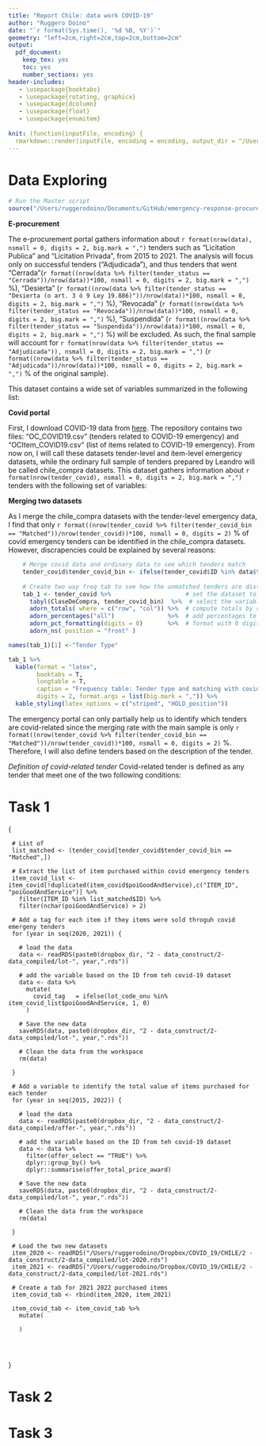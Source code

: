 ```yaml
---
title: "Report Chile: data work COVID-19"
author: "Ruggero Doino"
date: "`r format(Sys.time(), '%d %B, %Y')`"
geometry: "left=2cm,right=2cm,top=2cm,bottom=2cm"
output: 
  pdf_document: 
    keep_tex: yes
    toc: yes
    number_sections: yes
header-includes:
   - \usepackage{booktabs}
   - \usepackage{rotating, graphicx}
   - \usepackage{dcolumn}
   - \usepackage{float}
   - \usepackage{enumitem}
   
knit: (function(inputFile, encoding) {
  rmarkdown::render(inputFile, encoding = encoding, output_dir = "/Users/ruggerodoino/Documents/GitHub/emergency-response-procurement/05-Chile/02-R") }) 
---
```


# Data Exploring

```r

# Run the Master script
source("/Users/ruggerodoino/Documents/GitHub/emergency-response-procurement/05-Chile/02-R/Master.R")

```

**E-procurement**

The e-procurement portal gathers information about `r format(nrow(data), nsmall = 0, digits = 2, big.mark = ",")` tenders such as "Licitation Publica" and "Licitation Privada", from 2015 to 2021. The analysis will focus only on successful tenders ("Adjudicada"), and thus tenders that went "Cerrada"(`r format((nrow(data %>% filter(tender_status == "Cerrada"))/nrow(data))*100, nsmall = 0, digits = 2, big.mark = ",")` \%), "Desierta" (`r format((nrow(data %>% filter(tender_status == "Desierta (o art. 3 ó 9 Ley 19.886)"))/nrow(data))*100, nsmall = 0, digits = 2, big.mark = ",")` \%), "Revocada" (`r format((nrow(data %>% filter(tender_status == "Revocada"))/nrow(data))*100, nsmall = 0, digits = 2, big.mark = ",")` \%), "Suspendida" (`r format((nrow(data %>% filter(tender_status == "Suspendida"))/nrow(data))*100, nsmall = 0, digits = 2, big.mark = ",")` \%) will be excluded. As such, the final sample will account for `r format(nrow(data %>% filter(tender_status == "Adjudicada")), nsmall = 0, digits = 2, big.mark = ",")` (`r format((nrow(data %>% filter(tender_status == "Adjudicada"))/nrow(data))*100, nsmall = 0, digits = 2, big.mark = ",")` \% of the original sample). 

This dataset contains a wide set of variables summarized in the following list: 

\begin{itemize}
  \item Tender-level: description, title, date of publication/query/award/payment, type, buyer characteristics.
  \item Item-level: quantity, price, description, title, UNSPSC codes.
  \item Participant-level: bid details such as price and volumes, firms' name.
\end{itemize}

**Covid portal**

First, I download COVID-19 data from [here](https://app.powerbi.com/view?r=eyJrIjoiNmU2NzBkNzUtYmM1Mi00NGVmLTljYWQtNTIxNTlhMTQ4ZjQ5IiwidCI6ImIwMGQ1ZjQ5LTk4YWMtNGJjNS1hMmM5LWNhZmRmNzEyMTZmMCIsImMiOjR9). The repository contains two files: "OC_COVID19.csv" (tenders related to COVID-19 emergency) and "OCItem_COVID19.csv" (list of items related to COVID-19 emergency). From now on, I will call these datasets tender-level and item-level emergency datasets, while the ordinary full sample of tenders prepared by Leandro will be called chile_compra datasets. This dataset gathers information about `r format(nrow(tender_covid), nsmall = 0, digits = 2, big.mark = ",")` tenders with the following set of variables:

\begin{itemize}
  \item Tender-level: description, title, no date of publication/query/award/payment, type, buyer characteristics.
  \item Item-level: quantity, price, only date of delivery, UNSPSC code, description. 
  \item Participant-level: no bid information.
\end{itemize}

**Merging two datasets** 

As I merge the chile_compra datasets with the tender-level emergency data, I find that only `r format((nrow(tender_covid %>% filter(tender_covid_bin == "Matched"))/nrow(tender_covid))*100, nsmall = 0, digits = 2)` \% of covid emergency tenders can be identified in the chile_compra datasets. However, discrapencies could be explained by several reasons: 

\begin{itemize}
  \item Emergency portal covers also tenders from 2022, while our sample ranges from 2015 to 2021. Indeed, `r format(nrow(tender_covid %>% filter(year_2022 == 1)), nsmall = 0, digits = 2)` (`r format((nrow(tender_covid %>% filter(year_2022 == 1))/nrow(tender_covid))*100, nsmall = 2, digits = 2)` \%) are from 2022. 
  \item Emergency portal gathers information not only about "Licitation Privada" and "Licitation Publica", which are the only type of tenders present in the ordinary e-procurement portal. Indeed, the emergency portal includes `r format(nrow(tender_covid %>% filter(ClaseDeCompra == "LICITACION PUBLICA" | ClaseDeCompra == "LICITACION PRIVADA")), nsmall = 1, digits = 2)` (`r format((nrow(tender_covid %>% filter(ClaseDeCompra == "LICITACION PUBLICA" | ClaseDeCompra == "LICITACION PRIVADA"))/nrow(tender_covid))*100, nsmall = 1, digits = 2)` \%).
  \item Since we focus only on successful tenders from the ordinary e-procurement portal, `r format(nrow(tender_covid %>% filter(ClaseDeCompra != "Enviada al Proveedor" | ClaseDeCompra != "Aceptada")), nsmall = 1, digits = 2)` (`r format((nrow(tender_covid %>% filter(ClaseDeCompra == "LICITACION PUBLICA" | ClaseDeCompra == "LICITACION PRIVADA"))/nrow(tender_covid))*100, nsmall = 0, digits = 2)` \%) unsuccessful emergency tenders will not be necessary. The table below better explores this point. 
  \item `r format(nrow(tender_covid %>% filter(is.na(ID))), nsmall = 1, digits = 2)` (`r format((nrow(tender_covid %>% filter(is.na(ID)))/nrow(tender_covid))*100, nsmall = 1, digits = 2)` \%) emergency tenders do not show any tender ID. 
\end{itemize}

```r
 
    # Merge covid data and ordinary data to see which tenders match 
    tender_covid$tender_covid_bin <- ifelse(tender_covid$ID %in% data$tender_code, "Matched", "Unmatched")
    
    # Create two way freq tab to see how the unmatched tenders are distributed
    tab_1 <- tender_covid %>%                     # set the dataset to work on
      tabyl(ClaseDeCompra, tender_covid_bin)  %>%  # select the variables of interest and compute a two-way frequency table
      adorn_totals( where = c("row", "col")) %>%  # compute totals by row and cols
      adorn_percentages("all")               %>%  # add percentages to the table
      adorn_pct_formatting(digits = 0)       %>%  # format with 0 digits
      adorn_ns( position = "front" )  

names(tab_1)[1] <-"Tender Type"

tab_1 %>%
  kable(format = "latex",
        booktabs = T, 
        longtable = T, 
        caption = "Frequency table: Tender type and matching with covid-19", 
        digits = 2, format.args = list(big.mark = ",")) %>%
  kable_styling(latex_options = c("striped", "HOLD_position"))

```

The emergency portal can only partially help us to identify which tenders are covid-related since the merging rate with the main sample is only `r format((nrow(tender_covid %>% filter(tender_covid_bin == "Matched"))/nrow(tender_covid))*100, nsmall = 0, digits = 2)` \%. Therefore, I will also define tenders based on the description of the tender.

*Definition of covid-related tender* Covid-related tender is defined  as any tender that meet one of the two following conditions:
\begin{itemize}
  \item The tender has been registered in the covid emergency e-procurement portal. However, we need to keep in mind that `r format(((nrow(tender_covid %>% filter(!grepl("COVID|covid|Covid|CORONAVIRUS|covid-19", get("Descripcion OC")) & !grepl("COVID|covid|Covid|CORONAVIRUS|covid-19", get("Nombre OC")))))/(nrow(tender_covid)))*100, nsmall = 0, digits = 2)` \% of tenders do not have a string such as "COVID-19", "COVID" and/or "CORONAVIRUS" in its description.  
  \item The tender has in its description a string such as "COVID-19", "COVID" and/or "CORONAVIRUS".  
\end{itemize}

# Task 1 

\begin{itemize}
  \item Product classification: We define three different categories: 
  \begin{enumerate}
    \item medical products, covid related (UNSPSC code starts with 42 + the item is part of the covid emergency data).
    \item medical products, non-covid related (UNSPSC code starts with 42 + the item is noy part of the covid emergency data)
    \item non medical products (UNSPSC code does not start with 42)
  \end{enumerate}
\end{itemize}

   {
     
     # List of 
     list_matched <- (tender_covid[tender_covid$tender_covid_bin == "Matched",])
     
     # Extract the list of item purchased within covid emergency tenders
     item_covid_list <- item_covid[!duplicated(item_covid$poiGoodAndService),c("ITEM_ID", "poiGoodAndService")] %>% 
       filter(ITEM_ID %in% list_matched$ID) %>% 
       filter(nchar(poiGoodAndService) > 2)
     
     # Add a tag for each item if they items were sold throguh covid emergeny tenders
     for (year in seq(2020, 2021)) {
       
       # load the data
       data <- readRDS(paste0(dropbox_dir, "2 - data_construct/2-data_compiled/lot-", year,".rds"))
       
       # add the variable based on the ID from teh covid-19 dataset
       data <- data %>%
         mutate(
           covid_tag   = ifelse(lot_code_onu %in% item_covid_list$poiGoodAndService, 1, 0)
         )
       
       # Save the new data
       saveRDS(data, paste0(dropbox_dir, "2 - data_construct/2-data_compiled/lot-", year,".rds"))
       
       # Clean the data from the workspace
       rm(data)
       
     }
     
     # Add a variable to identify the total value of items purchased for each tender
     for (year in seq(2015, 2022)) {
       
       # load the data
       data <- readRDS(paste0(dropbox_dir, "2 - data_construct/2-data_compiled/offer-", year,".rds"))
       
       # add the variable based on the ID from teh covid-19 dataset
       data <- data %>%
         filter(offer_select == "TRUE") %>% 
         dplyr::group_by() %>% 
         dplyr::summarise(offer_total_price_award)
       
       # Save the new data
       saveRDS(data, paste0(dropbox_dir, "2 - data_construct/2-data_compiled/lot-", year,".rds"))
       
       # Clean the data from the workspace
       rm(data)
       
     }
     
     # Load the two new datasets
     item_2020 <- readRDS("/Users/ruggerodoino/Dropbox/COVID_19/CHILE/2 - data_construct/2-data_compiled/lot-2020.rds")
     item_2021 <- readRDS("/Users/ruggerodoino/Dropbox/COVID_19/CHILE/2 - data_construct/2-data_compiled/lot-2021.rds")
     
     # Create a tab for 2021 2022 purchased items
     item_covid_tab <- rbind(item_2020, item_2021)
     
     item_covid_tab <- item_covid_tab %>% 
       mutate(
         
       )
     
     
     
   }

# Task 2

# Task 3

